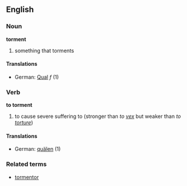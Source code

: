 ==English==
===Noun===
'''torment'''
# something that torments
====Translations====
*German: [[Qual]] ''f'' (1)
===Verb===
'''to torment'''
# to cause severe suffering to (stronger than ''to [[vex]]'' but weaker than ''to [[torture]]'')
====Translations====
*German: [[quälen]] (1)
===Related terms===
*[[tormentor]]